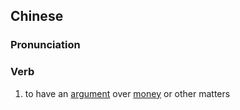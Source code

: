 {{also|拗数}}
==Chinese==
{{zh-forms|s=拗数}}

===Pronunciation===
{{zh-pron
|c=aau3 sou3
|cat=v
}}

===Verb===
{{zh-verb}}

# {{lb|zh|Cantonese}} to have an [[argument]] over [[money]] or other matters